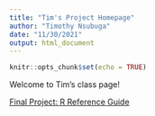 ```yaml
---
title: "Tim's Project Homepage"
author: "Timothy Nsubuga"
date: "11/30/2021"
output: html_document
---
```


```r
knitr::opts_chunk$set(echo = TRUE)
```

Welcome to Tim's class page!

[Final Project: R Reference Guide](final_R_reference.html)
